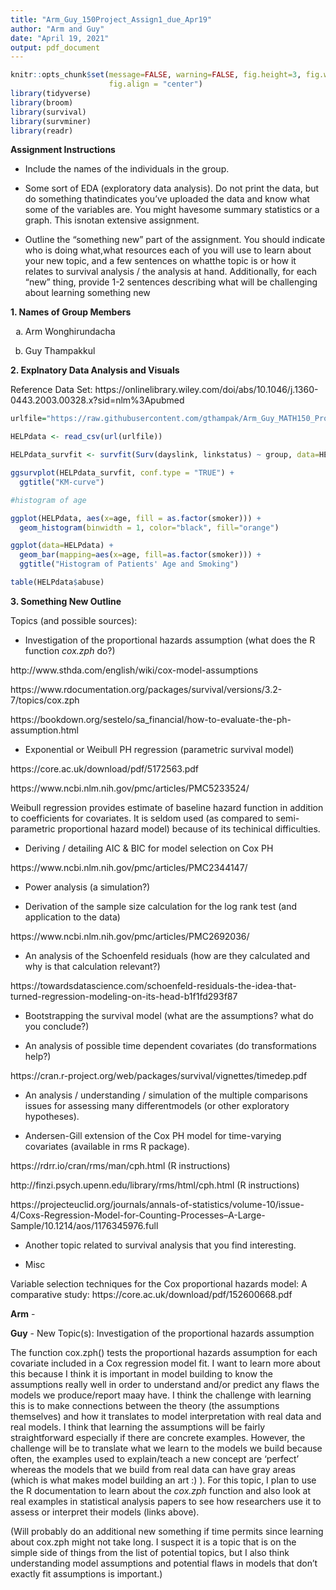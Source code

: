 ```yaml
---
title: "Arm_Guy_150Project_Assign1_due_Apr19"
author: "Arm and Guy"
date: "April 19, 2021"
output: pdf_document
---
```


```r
knitr::opts_chunk$set(message=FALSE, warning=FALSE, fig.height=3, fig.width=5, 
                      fig.align = "center")
library(tidyverse)
library(broom)
library(survival)
library(survminer)
library(readr)
```

**Assignment Instructions**

- Include the names of the individuals in the group.

- Some  sort  of  EDA  (exploratory  data  analysis).   Do  not  print  the  data,  but  do  something  thatindicates you’ve uploaded the data and know what some of the variables are.  You might havesome summary statistics or a graph.  This isnotan extensive assignment.

- Outline the “something new” part of the assignment.  You should indicate who is doing what,what resources each of you will use to learn about your new topic, and a few sentences on whatthe topic is or how it relates to survival analysis / the analysis at hand.  Additionally, for each “new” thing, provide 1-2 sentences describing what will be challenging about learning something new

**1. Names of Group Members**

a. Arm Wonghirundacha

b. Guy Thampakkul

**2. Explnatory Data Analysis and Visuals**

Reference Data Set: https://onlinelibrary.wiley.com/doi/abs/10.1046/j.1360-0443.2003.00328.x?sid=nlm%3Apubmed

```r
urlfile="https://raw.githubusercontent.com/gthampak/Arm_Guy_MATH150_Project/main/HELPdata.csv"

HELPdata <- read_csv(url(urlfile))
```

```r
HELPdata_survfit <- survfit(Surv(dayslink, linkstatus) ~ group, data=HELPdata)

ggsurvplot(HELPdata_survfit, conf.type = "TRUE") + 
  ggtitle("KM-curve")
```

```r
#histogram of age

ggplot(HELPdata, aes(x=age, fill = as.factor(smoker))) + 
  geom_histogram(binwidth = 1, color="black", fill="orange")
```

```r
ggplot(data=HELPdata) + 
  geom_bar(mapping=aes(x=age, fill=as.factor(smoker))) +
  ggtitle("Histogram of Patients' Age and Smoking")
```

```r
table(HELPdata$abuse)
```

**3. Something New Outline **

Topics (and possible sources):

- Investigation of the proportional hazards assumption (what does the R function *cox.zph* do?)

http://www.sthda.com/english/wiki/cox-model-assumptions

https://www.rdocumentation.org/packages/survival/versions/3.2-7/topics/cox.zph

https://bookdown.org/sestelo/sa_financial/how-to-evaluate-the-ph-assumption.html

- Exponential or Weibull PH regression (parametric survival model)

https://core.ac.uk/download/pdf/5172563.pdf

https://www.ncbi.nlm.nih.gov/pmc/articles/PMC5233524/

Weibull regression provides estimate of baseline hazard function in addition to coefficients for covariates. It is seldom used (as compared to semi-parametric proportional hazard model) because of its techinical difficulties.

- Deriving / detailing AIC & BIC for model selection on Cox PH

https://www.ncbi.nlm.nih.gov/pmc/articles/PMC2344147/

- Power analysis (a simulation?)

- Derivation of the sample size calculation for the log rank test (and application to the data)

https://www.ncbi.nlm.nih.gov/pmc/articles/PMC2692036/

- An analysis of the Schoenfeld residuals (how are they calculated and why is that calculation relevant?)

https://towardsdatascience.com/schoenfeld-residuals-the-idea-that-turned-regression-modeling-on-its-head-b1f1fd293f87

- Bootstrapping the survival model (what are the assumptions?  what do you conclude?)

- An analysis of possible time dependent covariates (do transformations help?)

https://cran.r-project.org/web/packages/survival/vignettes/timedep.pdf

- An analysis / understanding / simulation of the multiple comparisons issues for assessing many differentmodels (or other exploratory hypotheses).

- Andersen-Gill extension of the Cox PH model for time-varying covariates (available in rms R package).

https://rdrr.io/cran/rms/man/cph.html (R instructions)

http://finzi.psych.upenn.edu/library/rms/html/cph.html (R instructions)

https://projecteuclid.org/journals/annals-of-statistics/volume-10/issue-4/Coxs-Regression-Model-for-Counting-Processes--A-Large-Sample/10.1214/aos/1176345976.full

- Another topic related to survival analysis that you find interesting.

- Misc

Variable selection techniques for the Cox proportional hazards model: A comparative study: https://core.ac.uk/download/pdf/152600668.pdf


**Arm** - 

**Guy** - New Topic(s): Investigation of the proportional hazards assumption

The function cox.zph() tests the proportional hazards assumption for each covariate included in a Cox regression model fit. I want to learn more about this because I think it is important in model building to know the assumptions really well in order to understand and/or predict any flaws the models we produce/report maay have. I think the challenge with learning this is to make connections between the theory (the assumptions themselves) and how it translates to model interpretation with real data and real models. I think that learning the assumptions will be fairly straightforward especially if there are concrete examples. However, the challenge will be to translate what we learn to the models we build because often, the examples used to explain/teach a new concept are 'perfect' whereas the models that we build from real data can have gray areas (which is what makes model building an art :) ). For this topic, I plan to use the R documentation to learn about the *cox.zph* function and also look at real examples in statistical analysis papers to see how researchers use it to assess or interpret their models (links above).

(Will probably do an additional new something if time permits since learning about cox.zph might not take long. I suspect it is a topic that is on the simple side of things from the list of potential topics, but I also think understanding model assumptions and potential flaws in models that don't exactly fit assumptions is important.)







